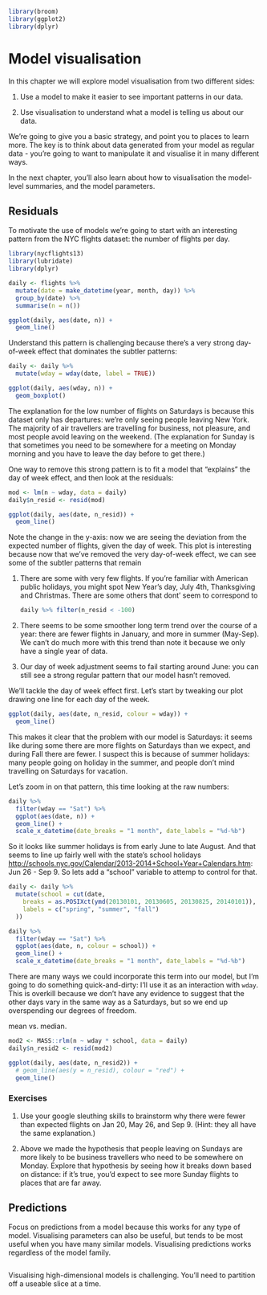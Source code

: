```r
library(broom)
library(ggplot2)
library(dplyr)
```

# Model visualisation

In this chapter we will explore model visualisation from two different sides:

1. Use a model to make it easier to see important patterns in our data.

1. Use visualisation to understand what a model is telling us about our data.

We're going to give you a basic strategy, and point you to places to learn more. The key is to think about data generated from your model as regular data - you're going to want to manipulate it and visualise it in many different ways.

In the next chapter, you'll also learn about how to visualisation the model-level summaries, and the model parameters.

## Residuals

To motivate the use of models we're going to start with an interesting pattern from the NYC flights dataset: the number of flights per day.

```r
library(nycflights13)
library(lubridate)
library(dplyr)

daily <- flights %>% 
  mutate(date = make_datetime(year, month, day)) %>% 
  group_by(date) %>% 
  summarise(n = n())

ggplot(daily, aes(date, n)) + 
  geom_line()
```

Understand this pattern is challenging because there's a very strong day-of-week effect that dominates the subtler patterns:

```r
daily <- daily %>% 
  mutate(wday = wday(date, label = TRUE))

ggplot(daily, aes(wday, n)) + 
  geom_boxplot()
```

The explanation for the low number of flights on Saturdays is because this dataset only has departures: we're only seeing people leaving New York. The majority of air travellers are travelling for business, not pleasure, and  most people avoid leaving on the weekend. (The explanation for Sunday is that sometimes you need to be somewhere for a meeting on Monday morning and you have to leave the day before to get there.)

One way to remove this strong pattern is to fit a model that "explains" the day of week effect, and then look at the residuals:

```r
mod <- lm(n ~ wday, data = daily)
daily$n_resid <- resid(mod)

ggplot(daily, aes(date, n_resid)) + 
  geom_line()
```

Note the change in the y-axis: now we are seeing the deviation from the expected number of flights, given the day of week. This plot is interesting because now that we've removed the very day-of-week effect, we can see some of the subtler patterns that remain

1.  There are some with very few flights. If you're familiar with American
    public holidays, you might spot New Year's day, July 4th, Thanksgiving
    and Christmas. There are some others that dont' seem to correspond to 
    
    
    ```r
    daily %>% filter(n_resid < -100)
    ```

1.  There seems to be some smoother long term trend over the course of a year:
    there are fewer flights in January, and more in summer (May-Sep). We can't
    do much more with this trend than note it because we only have a single
    year of data.
    
1.  Our day of week adjustment seems to fail starting around June: you can
    still see a strong regular pattern that our model hasn't removed.
    
We'll tackle the day of week effect first. Let's start by tweaking our plot drawing one line for each day of the week.

```r
ggplot(daily, aes(date, n_resid, colour = wday)) + 
  geom_line()
```

This makes it clear that the problem with our model is Saturdays: it seems like during some there are more flights on Saturdays than we expect, and during Fall there are fewer. I suspect this is because of summer holidays: many people going on holiday in the summer, and people don't mind travelling on Saturdays for vacation.

Let's zoom in on that pattern, this time looking at the raw numbers:

```r
daily %>% 
  filter(wday == "Sat") %>% 
  ggplot(aes(date, n)) + 
  geom_line() +
  scale_x_datetime(date_breaks = "1 month", date_labels = "%d-%b")
```

So it looks like summer holidays is from early June to late August. And  that seems to line up fairly well with the state's school holidays <http://schools.nyc.gov/Calendar/2013-2014+School+Year+Calendars.htm>: Jun 26 - Sep 9. So lets add a "school" variable to attemp to control for that.

```r
daily <- daily %>%
  mutate(school = cut(date, 
    breaks = as.POSIXct(ymd(20130101, 20130605, 20130825, 20140101)),
    labels = c("spring", "summer", "fall") 
  )) 

daily %>% 
  filter(wday == "Sat") %>% 
  ggplot(aes(date, n, colour = school)) + 
  geom_line() +
  scale_x_datetime(date_breaks = "1 month", date_labels = "%d-%b")
```

There are many ways we could incorporate this term into our model, but I'm going to do something quick-and-dirty: I'll use it as an interaction with `wday`. This is overkill because we don't have any evidence to suggest that the other days vary in the same way as a Saturdays, but so we end up overspending our degrees of freedom.

mean vs. median.

```r
mod2 <- MASS::rlm(n ~ wday * school, data = daily)
daily$n_resid2 <- resid(mod2)

ggplot(daily, aes(date, n_resid2)) + 
  # geom_line(aes(y = n_resid), colour = "red") +
  geom_line()
```

### Exercises


1.  Use your google sleuthing skills to brainstorm why there were fewer than
    expected flights on Jan 20, May 26, and Sep 9. (Hint: they all have the
    same explanation.)

1.  Above we made the hypothesis that people leaving on Sundays are more 
    likely to be business travellers who need to be somewhere on Monday.
    Explore that hypothesis by seeing how it breaks down based on distance:
    if it's true, you'd expect to see more Sunday flights to places that
    are far away.

## Predictions

Focus on predictions from a model because this works for any type of model. Visualising parameters can also be useful, but tends to be most useful when you have many similar models. Visualising predictions works regardless of the model family.

```r

```

Visualising high-dimensional models is challenging. You'll need to partition off a useable slice at a time.
